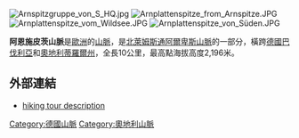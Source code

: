 [[Image:Arnspitzgruppe_von_S_HQ.jpg|right]]
[[Image:Arnplattenspitze_from_Arnspitze.JPG|right]]
[[Image:Arnplattenspitze_vom_Wildsee.JPG|right]]
[[Image:Arnplattenspitze_von_Süden.JPG|right]]

'''阿恩施皮茨山脈'''是[[歐洲|歐洲]]的[[山脈|山脈]]，是[[北萊姆斯通阿爾卑斯山脈|北萊姆斯通阿爾卑斯山脈]]的一部分，橫跨[[德國|德國]][[巴伐利亞|巴伐利亞]]和[[奧地利|奧地利]][[蒂羅爾州|蒂羅爾州]]，全長10公里，最高點海拔高度2,196米。

==外部連結==
* [http://www.steinmandl.de/Wetterstein1.htm#Arnspitze hiking tour description] {{Wayback|url=http://www.steinmandl.de/Wetterstein1.htm#Arnspitze |date=20200225123846 }} {{de icon}}

{{Germany-geo-stub}}
{{Austria-geo-stub}}
[[Category:德國山脈|Category:德國山脈]]
[[Category:奧地利山脈|Category:奧地利山脈]]
